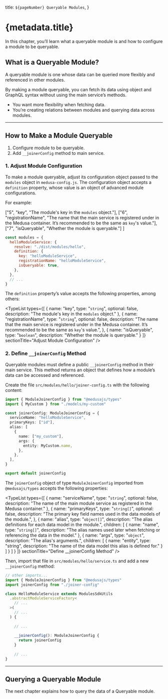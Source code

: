 
  title: `${pageNumber} Queryable Modules`,
}

# {metadata.title}

In this chapter, you’ll learn what a queryable module is and how to configure a module to be queryable.

## What is a Queryable Module?

A queryable module is one whose data can be queried more flexibly and referenced in other modules.

By making a module queryable, you can fetch its data using object and GraphQL syntax without using the main service’s methods.

<Note title="Use queryable modules when" type="success">

- You want more flexibility when fetching data.
- You’re creating relations between modules and querying data across modules.

</Note>

---

## How to Make a Module Queryable

<Note title="Steps Summary">

1. Configure module to be queryable.
2. Add `__joinerConfig` method to main service.

</Note>

### 1. Adjust Module Configuration

To make a module queryable, adjust its configuration object passed to the `modules` object in `medusa-config.js`. The configuration object accepts a `definition` property, whose value is an object of advanced module configurations.

For example:

  ["5", "key", "The module's key in the `modules` object."],
  ["6", "registrationName", "The name that the main service is registered under in the Medusa container. It’s recommended to be the same as `key`'s value."],
  ["7", "isQueryable", "Whether the module is queryable."]
]

```js title="medusa-config.js" highlights={configHighlights}
const modules = {
  helloModuleService: {
    resolve: "./dist/modules/hello",
    definition: {
      key: "helloModuleService",
      registrationName: "helloModuleService",
      isQueryable: true,
    },
  },
  // ...
}
```

The `definition` property’s value accepts the following properties, among others:

<TypeList types={[
  {
    name: "key",
    type: "`string`",
    optional: false,
    description: "The module's key in the `modules` object."
  },
  {
    name: "registrationName",
    type: "`string`",
    optional: false,
    description: "The name that the main service is registered under in the Medusa container. It’s recommended to be the same as `key`'s value.",
  },
  {
    name: "isQueryable",
    type: "`boolean`",
    description: "Whether the module is queryable."
  }
]} sectionTitle="Adjust Module Configuration" />

### 2. Define `__joinerConfig` Method

Queryable modules must define a public `__joinerConfig` method in their main service. This method returns an object that defines how a module’s data can be accessed and referenced.

Create the file `src/modules/hello/joiner-config.ts` with the following content:

```ts title="src/modules/hello/joiner-config.ts"
import { ModuleJoinerConfig } from "@medusajs/types"
import { MyCustom } from "./models/my-custom"

const joinerConfig: ModuleJoinerConfig = {
  serviceName: "helloModuleService",
  primaryKeys: ["id"],
  alias: [
    {
      name: ["my_custom"],
      args: {
        entity: MyCustom.name,
      },
    },
  ],
}

export default joinerConfig
```

The `joinerConfig` object of type `ModuleJoinerConfig` imported from `@medusajs/types` accepts the following properties:

<TypeList types={[
  {
    name: "serviceName",
    type: "`string`",
    optional: false,
    description: "The name of the main module service as registered in the Medusa container."
  },
  {
    name: "primaryKeys",
    type: "`string[]`",
    optional: false,
    description: "The primary key field names used in the data models of the module.",
  },
  {
    name: "alias",
    type: "`object[]`",
    description: "The alias definitions for each data model in the module.",
    children: [
      {
        name: "name",
        type: "`string[]`",
        description: "The alias names used later when fetching or referencing the data in the model."
      },
      {
        name: "args",
        type: "`object`",
        description: "The alias's arguments.",
        children: [
          {
            name: "entity",
            type: "string",
            description: "The name of the data model this alias is defined for."
          }
        ]
      }
    ]
  }
]} sectionTitle="Define __joinerConfig Method" />

Then, import that file in `src/modules/hello/service.ts` and add a new `__joinerConfig` method:

```ts title="src/modules/hello/service.ts" highlights={[["3"], ["14"], ["15"], ["16"]]}
// other imports...
import { ModuleJoinerConfig } from "@medusajs/types"
import joinerConfig from "./joiner-config"

class HelloModuleService extends ModulesSdkUtils
  .abstractModuleServiceFactory<
    // ...
  >(
    // ...
  ) {
  
    // ...
  
    __joinerConfig(): ModuleJoinerConfig {
      return joinerConfig
    }
    
    // ...
}
```

---

## Querying a Queryable Module

The next chapter explains how to query the data of a Queryable module.

